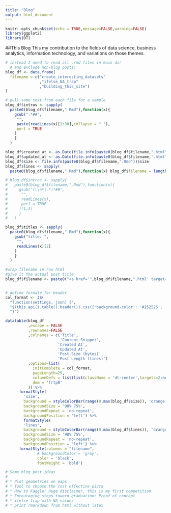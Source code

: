 ```yaml
---
title: "Blog"
output: html_document
---
```


```r
knitr::opts_chunk$set(echo = TRUE,message=FALSE,warning=FALSE)
library(ggplot2)
library(DT)
```

##This Blog 
This my contribution to the fields of data science, business analytics, information technology, and variations on those themes.

```r

# instead I need to read all .rmd files in main dir
  # and exclude non-blog posts!
blog_df <- data.frame(
  filename = c("create_interesting_datasets"
               ,"ifelse_NA_trap"
               ,"building_this_site")
)

# pull some text from each file for a sample
blog_df$intros <- sapply(
  paste0(blog_df$filename,".Rmd"),function(x){
    gsub(".*##",
     "",
     paste(readLines(x)[1:30],collapse = " "),
     perl = TRUE
    )
    }
  )

blog_df$created_at <- as.Date(file.info(paste0(blog_df$filename,".html"))$ctime)
blog_df$updated_at <- as.Date(file.info(paste0(blog_df$filename,".html"))$mtime)
blog_df$size <- file.info(paste0(blog_df$filename,".Rmd"))$size
blog_df$lines <- sapply(
  paste0(blog_df$filename,".Rmd"),function(x) blog_df$filename = length(readLines(x)))

# blog_df$intros <- sapply(
#   paste0(blog_df$filename,".Rmd"),function(x){
#     gsub("(\\n*|.*)*##",
#      "",
#      readLines(x),
#      perl = TRUE
#     )[1:3]
#     }
#   )

blog_df$titles <- sapply(
  paste0(blog_df$filename,".Rmd"),function(x){
    gsub("title: ",
     "",
     readLines(x)[2]
    )
    }
  )

#wrap filename in raw html
#give it the actual post title
blog_df$filename <- paste0("<a href='",blog_df$filename,".html' target='_blank'>",blog_df$titles,"</a>")


# define formate for header
col_format <- JS(
  "function(settings, json) {",
  "$(this.api().table().header()).css({'background-color': '#252525', 'color': '#FFFFFF'});",
  "}")

datatable(blog_df
          ,escape = FALSE
          ,rownames=FALSE
          ,colnames = c('Title',
                        'Content Snippet',
                       'Created At',
                       'Updated At',
                       'Post Size (bytes)',
                       'Post Length (lines)')
          ,options=list(
            initComplete = col_format,
            pageLength=25,
            columnDefs = list(list(className = 'dt-center',targets=2:ncol(blog_df)-1)), #center all but first column
            dom = 'frtpB'
          )) %>%
      formatStyle(
        'size',
        background = styleColorBar(range(0,max(blog_df$size)), 'orange'),
        backgroundSize = '98% 75%',
        backgroundRepeat = 'no-repeat',
        backgroundPosition = 'left') %>%
        formatStyle(
        'lines',
        background = styleColorBar(range(0,max(blog_df$lines)), 'orange'),
        backgroundSize = '98% 75%',
        backgroundRepeat = 'no-repeat',
        backgroundPosition = 'left') %>%
      formatStyle(columns = "filename", 
              # backgroundColor = 'gray',
              color = 'black',
              fontWeight = 'bold')

# Some blog post ideas
# 
# * Plot geometries on maps
# * Tool to choose the cost effective pizza
# * How to Kaggle: Huge disclaimer, this is my first competition
# * Encouraging steps toward graduation: Proof of concept
# * ifelse trap with NA values
# * print rmarkdown from html without latex

```




